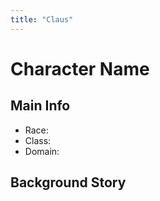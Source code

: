 ```yaml
---
title: "Claus"
---
```


# Character Name

## Main Info

- Race: 
- Class: 
- Domain: 

## Background Story

